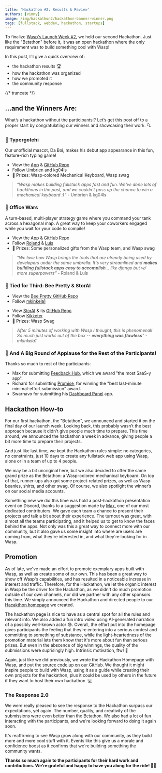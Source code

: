 ```yaml
---
title: 'Hackathon #2: Results & Review'
authors: [vinny]
image: /img/hackathon2/hackathon-banner-winner.png
tags: [fullstack, webdev, hackathon, startups]
---
```




To finalize [Wasp's Launch Week #2](https://wasp.sh/blog/2023/04/11/wasp-launch-week-two), we held our second Hackathon. Just like the "Betathon" before it, it was an open hackathon where the only requirement was to build something cool with Wasp!

In this post, I’ll give a quick overview of:

- the hackathon results 🏆
- how the hackathon was organized
- how we promoted it
- the community response

{/* truncate */}

## …and the Winners Are:

What’s a hackathon without the participants!? Let’s get this post off to a proper start by congratulating our winners and showcasing their work. 🔍

### 🥇 Typergotchi

<ImgWithCaption alt="Typergotchi" source="img/hackathon2/typergotchi.png" />

Our unofficial mascot, Da Boi, makes his debut app appearance in this fun, feature-rich typing game!

- View the [App](https://typergotchi.up.railway.app/) & [GitHub Repo](https://github.com/Umbrien/typergotchi)
- Follow [Umbrien](https://github.com/Umbrien) and [kg04ls](https://github.com/kg04ls)
- 🎉 Prizes: Wasp-colored Mechanical Keyboard, Wasp swag

> “_Wasp makes building fullstack apps fast and fun. We've done lots of hackthons in the past, and we couldn't pass up the chance to win a mechanical keyboard :)”_ - Umbrien & kg04ls

### 🥈 Office Wars

<ImgWithCaption alt="Office Wars" source="img/hackathon2/office-wars.png" />

A turn-based, multi-player strategy game where you command your tank across a hexagonal map. A great way to keep your coworkers engaged while you wait for your code to compile!

- View the [App](https://office-wars-client.fly.dev/login) & [GitHub Repo](https://github.com/Kajatin/office-wars)
- Follow [Roland](https://github.com/Kajatin) & [Luís](https://github.com/LudeeD)
- 🎉 Prizes: Some personalized gifts from the Wasp team, and Wasp swag

> “_We love how Wasp brings the tools that are already being used by developers under the same umbrella. It's very streamlined and **makes building fullstack apps easy to accomplish**... like django but w/ more superpowers”_ - Roland & Luís

### 🥉 Tied for Third: Bee Pretty & StorAI

<ImgWithCaption alt="Bee Pretty" source="img/hackathon2/bee-pretty.svg" width="200px" />

- View the [Bee Pretty GitHub Repo](https://github.com/mkinkela1/BeePretty)
- Follow [mkinkela1](https://github.com/mkinkela1/)

<ImgWithCaption alt="StorAI" source="img/hackathon2/storai.png" />

- View [StorAI](https://stor-ai-client.fly.dev/) & its [GitHub Repo](https://github.com/Kikketer/StorAI)
- Follow [Kikketer](https://github.com/Kikketer)
- 🎉 Prizes: Wasp Swag

> _After 5 minutes of working with Wasp I thought, this is phenomenal! So much just works out of the box -- **everything was flawless**" - mkinkela1_

### 🥳 And A Big Round of Applause for the Rest of the Participants!

Thanks so much to rest of the participants:

- Max for submitting [Feedback Hub](https://github.com/maksim36ua/feedback_hub), which we award "the most SaaS-y app".
- Richard for submitting [Promise](https://github.com/Fecony/promise), for winning the "best last-minute minimal-effort submission" award.
- Swarnavo for submitting his [Dashboard Panel](https://github.com/swarnavopramanik) app.

## Hackathon How-to

For our first hackathon, the "Betathon", we announced and started it on the final day of our launch week. Looking back, this probably wasn't the best approach because it didn't give people much time to prepare. This time around, we announced the hackathon a week in advance, giving people a bit more time to prepare their projects.

<ImgWithCaption alt="Wasp Betathon Homepage" source="img/hackathon2/hackathon-2-homepage.png" caption="Our dedicated hackathon landing page w/ intro video & countdown timer" />

And just like last time, we kept the Hackathon rules simple: no categories, no constraints, just 10 days to create any fullstack web app using Wasp, alone or in a team of up to 4 people.

<ImgWithCaption alt="Keyboard" source="img/betathon/keyboard.png" />

We may be a bit unoriginal here, but we also decided to offer the same grand prize as the Betathon: a Wasp-colored mechanical keyboard. On top of that, runner-ups also got some project-related prizes, as well as Wasp beanies, shirts, and other swag. Of course, we also spotlight the winner’s on our social media accounts.

Something new we did this time was hold a post-hackathon presentation event on Discord, thanks to a suggestion made by [Max](https://twitter.com/maksim36ua), one of our most dedicated contributers. We gave each team a chance to present their projects and talk a bit about their experience. The turnout was great, with almost all the teams participating, and it helped us to get to know the faces behind the apps. Not only was this a great way to connect more with our community, but it also gave us some insight into where are users are coming from, what they're interested in, and what they're looking for in Wasp.

## Promotion

As of late, we've made an effort to promote exemplary apps built with Wasp, as well as create some of our own. This has been a great way to show off Wasp's capabilities, and has resulted in a noticeable increase in interest and traffic. Therefore, for the Hackathon, we let the organic interest in Wasp be the driver for the Hackathon, as we didn't do much promotion outside of our own channels, nor did we partner with any other sponsors this time. We simply announced the Hackathon and directed people to our [Hacakthon homepage](https://betathon.wasp.sh) we created.

The hackathon page is nice to have as a central spot for all the rules and relevant info. We also added a fun intro video using AI-generated narration of a possibly well-known actor 😎. Overall, the effort put into the homepage gives participants the feeling that they’re entering into a serious contest and committing to something of substance, while the light-heartedness of the promotion material lets them know that it's more about fun than serious prizes. But even in the abscence of big winnings, the quality of the submissions were suprisingly high. Intrinsic motivation, ftw! 🤩

<ImgWithCaption alt="Hackathon Wasp app repo" source="img/betathon/github.png" caption="Wanna host your own Hackathon? Use our template app!" />

Again, just like we did previously, we wrote the Hackathon Homepage with Wasp, and put the [source code up on our GitHub](https://github.com/wasp-lang/wasp/tree/main/examples/hackathon). We thought it might inspire people to build with Wasp, using it as a guide while creating their own projects for the hackathon, plus it could be used by others in the future if they want to host their own hackathon. 💻

### The Response 2.0

We were really pleased to see the response to the Hackathon surpass our expectations, yet again. The number, quality, and creativity of the submissions were even better than the Betathon. We also had a lot of fun interacting with the participants, and we're looking forward to doing it again soon.

It's reaffirming to see Wasp grow along with our community, as they build more and more cool stuff with it. Events like this give us a morale and confidence boost as it confirms that we're building something the community wants.

**Thanks so much again to the participants for their hard work and contributions. We're grateful and happy to have you along for the ride! 🐝🚀**
